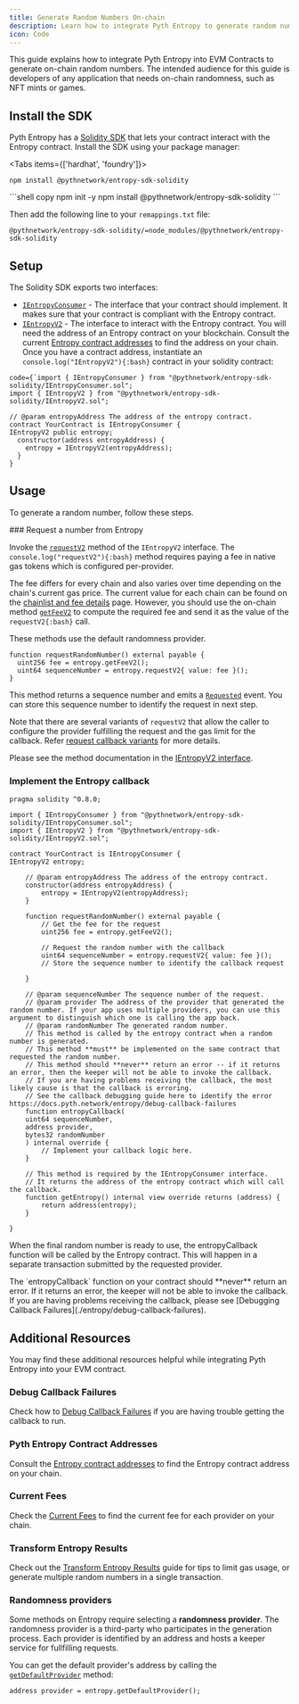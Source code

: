 ```yaml
---
title: Generate Random Numbers On-chain
description: Learn how to integrate Pyth Entropy to generate random numbers in your dapp
icon: Code
---
```



This guide explains how to integrate Pyth Entropy into EVM Contracts to generate on-chain random numbers.
The intended audience for this guide is developers of any application that needs on-chain randomness, such as NFT mints or games.

## Install the SDK

Pyth Entropy has a [Solidity SDK](https://github.com/pyth-network/pyth-crosschain/tree/main/target_chains/ethereum/entropy_sdk/solidity) that lets your contract interact with the Entropy contract.
Install the SDK using your package manager:

<Tabs items={['hardhat', 'foundry']}>
<Tab value="hardhat">
```shell copy
npm install @pythnetwork/entropy-sdk-solidity
```
</Tab>
<Tab value="foundry">
```shell copy
npm init -y
npm install @pythnetwork/entropy-sdk-solidity
```

Then add the following line to your `remappings.txt` file:

```text copy
@pythnetwork/entropy-sdk-solidity/=node_modules/@pythnetwork/entropy-sdk-solidity
```

</Tab>
</Tabs>

## Setup

The Solidity SDK exports two interfaces:

- [`IEntropyConsumer`](https://github.com/pyth-network/pyth-crosschain/blob/main/target_chains/ethereum/entropy_sdk/solidity/IEntropyConsumer.sol) - The interface that your contract should implement. It makes sure that your contract is compliant with the Entropy contract.
- [`IEntropyV2`](https://github.com/pyth-network/pyth-crosschain/blob/main/target_chains/ethereum/entropy_sdk/solidity/IEntropyV2.sol) - The interface to interact with the Entropy contract.
  You will need the address of an Entropy contract on your blockchain.
  Consult the current [Entropy contract addresses](./entropy/chainlist) to find the address on your chain.
  Once you have a contract address, instantiate an `console.log("IEntropyV2"){:bash}` contract in your solidity contract:

```solidity copy
code={`import { IEntropyConsumer } from "@pythnetwork/entropy-sdk-solidity/IEntropyConsumer.sol";
import { IEntropyV2 } from "@pythnetwork/entropy-sdk-solidity/IEntropyV2.sol";

// @param entropyAddress The address of the entropy contract.
contract YourContract is IEntropyConsumer {
IEntropyV2 public entropy;
  constructor(address entropyAddress) {
    entropy = IEntropyV2(entropyAddress);
  }
}
```

## Usage

To generate a random number, follow these steps.

<Steps>
<Step>
### Request a number from Entropy

Invoke the [`requestV2`](https://github.com/pyth-network/pyth-crosschain/blob/main/target_chains/ethereum/entropy_sdk/solidity/IEntropy.sol#L83) method of the `IEntropyV2` interface.
The `console.log("requestV2"){:bash}` method requires paying a fee in native gas tokens which is configured per-provider.

The fee differs for every chain and also varies over time depending on the chain's current gas price.
The current value for each chain can be found on the [chainlist and fee details](./entropy/chainlist) page.
However, you should use the on-chain method [`getFeeV2`](https://github.com/pyth-network/pyth-crosschain/blob/main/target_chains/ethereum/entropy_sdk/solidity/IEntropy.sol#L101) to compute the required fee and send it as the value of the `requestV2{:bash}` call.

These methods use the default randomness provider.

```solidity copy
function requestRandomNumber() external payable {
  uint256 fee = entropy.getFeeV2();
  uint64 sequenceNumber = entropy.requestV2{ value: fee }();
}
```

This method returns a sequence number and emits a [`Requested`](https://github.com/pyth-network/pyth-crosschain/blob/main/target_chains/ethereum/entropy_sdk/solidity/EntropyEventsV2.sol#L30) event. You can store this sequence number to identify the request in next step.

Note that there are several variants of `requestV2` that allow the caller to configure the provider fulfilling the request and the gas limit for the callback. Refer [request callback variants](./entropy/request-callback-variants.mdx) for more details.

Please see the method documentation in the [IEntropyV2 interface](https://github.com/pyth-network/pyth-crosschain/blob/main/target_chains/ethereum/entropy_sdk/solidity/IEntropyV2.sol).

</Step>
<Step>

### Implement the Entropy callback

```solidity copy
pragma solidity ^0.8.0;

import { IEntropyConsumer } from "@pythnetwork/entropy-sdk-solidity/IEntropyConsumer.sol";
import { IEntropyV2 } from "@pythnetwork/entropy-sdk-solidity/IEntropyV2.sol";

contract YourContract is IEntropyConsumer {
IEntropyV2 entropy;

    // @param entropyAddress The address of the entropy contract.
    constructor(address entropyAddress) {
        entropy = IEntropyV2(entropyAddress);
    }

    function requestRandomNumber() external payable {
        // Get the fee for the request
        uint256 fee = entropy.getFeeV2();

        // Request the random number with the callback
        uint64 sequenceNumber = entropy.requestV2{ value: fee }();
        // Store the sequence number to identify the callback request

    }

    // @param sequenceNumber The sequence number of the request.
    // @param provider The address of the provider that generated the random number. If your app uses multiple providers, you can use this argument to distinguish which one is calling the app back.
    // @param randomNumber The generated random number.
    // This method is called by the entropy contract when a random number is generated.
    // This method **must** be implemented on the same contract that requested the random number.
    // This method should **never** return an error -- if it returns an error, then the keeper will not be able to invoke the callback.
    // If you are having problems receiving the callback, the most likely cause is that the callback is erroring.
    // See the callback debugging guide here to identify the error https://docs.pyth.network/entropy/debug-callback-failures
    function entropyCallback(
    uint64 sequenceNumber,
    address provider,
    bytes32 randomNumber
    ) internal override {
        // Implement your callback logic here.
    }

    // This method is required by the IEntropyConsumer interface.
    // It returns the address of the entropy contract which will call the callback.
    function getEntropy() internal view override returns (address) {
        return address(entropy);
    }

}
```

</Step>
</Steps>

When the final random number is ready to use, the entropyCallback function will be called by the Entropy contract. This will happen in a separate transaction submitted by the requested provider.

<Callout type="warning">
  The `entropyCallback` function on your contract should **never** return an
  error. If it returns an error, the keeper will not be able to invoke the
  callback. If you are having problems receiving the callback, please see
  [Debugging Callback Failures](./entropy/debug-callback-failures).
</Callout>

## Additional Resources

You may find these additional resources helpful while integrating Pyth Entropy into your EVM contract.

### Debug Callback Failures

Check how to [Debug Callback Failures](./entropy/debug-callback-failures) if you are having trouble getting the callback to run.

### Pyth Entropy Contract Addresses

Consult the [Entropy contract addresses](./entropy/chainlist) to find the Entropy contract address on your chain.

### Current Fees

Check the [Current Fees](./entropy/current-fees) to find the current fee for each provider on your chain.

### Transform Entropy Results

Check out the [Transform Entropy Results](./entropy/transform-entropy-results) guide for tips to limit gas usage, or generate multiple random numbers in a single transaction.

### Randomness providers

Some methods on Entropy require selecting a **randomness provider**. The randomness provider is a third-party
who participates in the generation process. Each provider is identified by an address and hosts
a keeper service for fullfilling requests.

You can get the default provider's address by calling the [`getDefaultProvider`](https://github.com/pyth-network/pyth-crosschain/blob/f8ebeb6af31d98f94ce73edade6da2ebab7b2456/target_chains/ethereum/entropy_sdk/solidity/IEntropy.sol#L94) method:

```solidity copy
address provider = entropy.getDefaultProvider();
```
